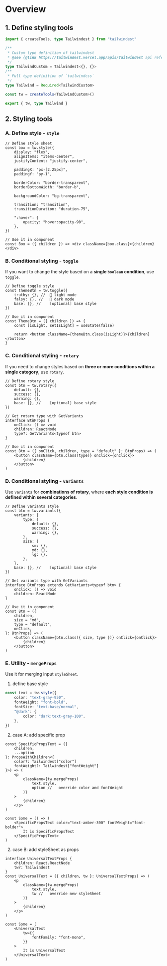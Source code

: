 # Overview

## 1. Define styling tools

```ts /createTools/ /Tailwindest/
import { createTools, type Tailwindest } from "tailwindest"

/**
 * Custom type definition of tailwindest
 * @see {@link https://tailwindest.vercel.app/apis/Tailwindest api reference}
 */
type TailwindCustom = Tailwindest<{}, {}>
/**
 * Full type definition of `tailwindcss`
 */
type Tailwind = Required<TailwindCustom>

const tw = createTools<TailwindCustom>()

export { tw, type Tailwind }
```

## 2. Styling tools

### A. Define style - `style`

```tsx /style/
// Define style sheet
const box = tw.style({
    display: "flex",
    alignItems: "items-center",
    justifyContent: "justify-center",

    paddingX: "px-[2.25px]",
    paddingY: "py-1",

    borderColor: "border-transparent",
    borderBottomWidth: "border-b",

    backgroundColor: "bg-transparent",

    transition: "transition",
    transitionDuration: "duration-75",

    ":hover": {
        opacity: "hover:opacity-90",
    },
})

// Use it in component
const Box = ({ children }) => <div className={box.class}>{children}</div>
```

### B. Conditional styling - `toggle`

If you want to change the style based on a **single `boolean` condition**, use `toggle`.

```tsx /toggle/ /truthy/ /falsy/
// Define toggle style
const themeBtn = tw.toggle({
    truthy: {}, //  🌝 light mode
    falsy: {}, //   🌚 dark mode
    base: {}, //    [optional] base style
})

// Use it in component
const ThemeBtn = ({ children }) => {
    const [isLight, setIsLight] = useState(false)

    return <button className={themeBtn.class(isLight)}>{children}</button>
}
```

### C. Conditional styling - `rotary`

If you need to change styles based on **three or more conditions within a single category**, use `rotary`.

```tsx /rotary/ /default/ /success/ /warning/
// Define rotary style
const btn = tw.rotary({
    default: {},
    success: {},
    warning: {},
    base: {}, //    [optional] base style
})

// Get rotary type with GetVariants
interface BtnProps {
    onClick: () => void
    children: ReactNode
    type?: GetVariants<typeof btn>
}

// Use it in component
const Btn = ({ onClick, children, type = "default" }: BtnProps) => (
    <button className={btn.class(type)} onClick={onClick}>
        {children}
    </button>
)
```

### D. Conditional styling - `variants`

Use `variants` for **combinations of rotary**, where **each style condition is defined within several categories**.

```tsx /type/ /size/ /default/ /success/ /warning/ /sm/ /md/ /lg/
// Define variants style
const btn = tw.variants({
    variants: {
        type: {
            default: {},
            success: {},
            warning: {},
        },
        size: {
            sm: {},
            md: {},
            lg: {},
        },
    },
    base: {}, //    [optional] base style
})

// Get variants type with GetVariants
interface BtnProps extends GetVariants<typeof btn> {
    onClick: () => void
    children: ReactNode
}

// Use it in component
const Btn = ({
    children,
    size = "md",
    type = "default",
    onClick,
}: BtnProps) => (
    <button className={btn.class({ size, type })} onClick={onClick}>
        {children}
    </button>
)
```

### E. Utility - `mergeProps`

Use it for merging input `styleSheet`.

1. define base style

```ts /style/
const text = tw.style({
    color: "text-gray-950",
    fontWeight: "font-bold",
    fontSize: "text-base/normal",
    "@dark": {
        color: "dark:text-gray-100",
    },
})
```

2. case A: add specific prop

```tsx /mergeProps/ /option/
const SpecificPropsText = ({
    children,
    ...option
}: PropsWithChildren<{
    color?: Tailwindest["color"]
    fontWeight?: Tailwindest["fontWeight"]
}>) => (
    <p
        className={tw.mergeProps(
            text.style,
            option //   override color and fontWeight
        )}
    >
        {children}
    </p>
)
```

```tsx
const Some = () => (
    <SpecificPropsText color="text-amber-300" fontWeight="font-bolder">
        It is SpecificPropsText
    </SpecificPropsText>
)
```

2. case B: add styleSheet as props

```tsx {3} /tw/
interface UniversalTextProps {
    children: React.ReactNode
    tw?: Tailwindest
}
const UniversalText = ({ children, tw }: UniversalTextProps) => (
    <p
        className={tw.mergeProps(
            text.style,
            tw //   override new styleSheet
        )}
    >
        {children}
    </p>
)
```

```tsx
const Some = (
    <UniversalText
        tw={{
            fontFamily: "font-mono",
        }}
    >
        It is UniversalText
    </UniversalText>
)
```
